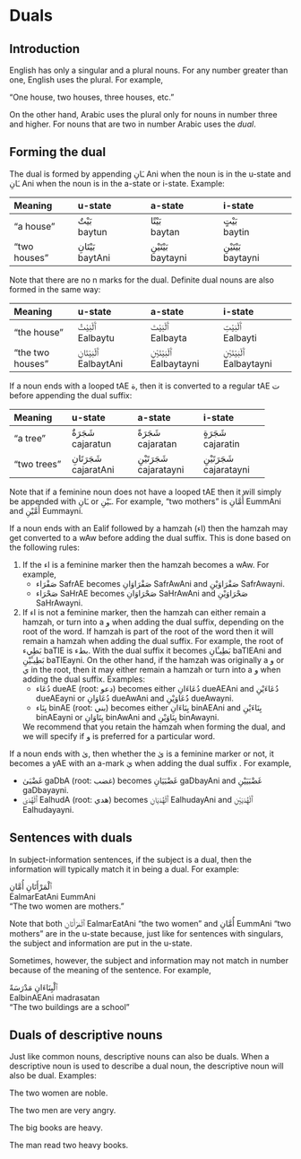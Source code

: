 # Duals

## Introduction

English has only a singular and a plural nouns. For any number greater than one, English uses the plural. For example,

"One house, two houses, three houses, etc."

On the other hand, Arabic uses the plural only for nouns in number three and higher. For nouns that are two in number Arabic uses the _dual_.

## Forming the dual

The dual is formed by appending [ـَانِ]{.ar} [Ani]{.trn} when the noun is in the u-state and [ـَانِ]{.ar} [Ani]{.trn} when the noun is in the a-state or i-state. Example:

| Meaning    | u-state | a-state | i-state |
|:-----------|:-------------|:-------------|:-------------|
| "a house"  | [بَيْتٌ]{.ar}<br>[baytun]{.trn}| [بَيْتًا]{.ar}<br>[baytan]{.trn} |[بَيْتٍ]{.ar}<br>[baytin]{.trn} | 
| "two houses"  | [بَيْتَانِ]{.ar}<br>[baytAni]{.trn}| [بَيْتَيْنِ]{.ar}<br>[baytayni]{.trn} | [بَيْتَيْنِ]{.ar}<br>[baytayni]{.trn} |

Note that there are no [n]{.trn} marks for the dual. Definite dual nouns are also formed in the same way:

| Meaning    | u-state | a-state | i-state |
|:-----------|:-------------|:-------------|:-------------|
| "the house"  | [ٱَلْبَيْتُ]{.ar}<br>[Ealbaytu]{.trn}| [ٱَلْبَيْتَ]{.ar}<br>[Ealbayta]{.trn} |[ٱَلْبَيْتِ]{.ar}<br>[Ealbayti]{.trn} | 
| "the two houses"  | [ٱَلْبَيْتَانِ]{.ar}<br>[EalbaytAni]{.trn}| [ٱَلْبَيْتَيْنِ]{.ar}<br>[Ealbaytayni]{.trn} | [ٱَلْبَيْتَيْنِ]{.ar}<br>[Ealbaytayni]{.trn} |

If a noun ends with a looped [tAE]{.trn} [ة]{.ar}, then it is converted to a regular [tAE]{.trn} [ت]{.ar} before appending the dual suffix:

| Meaning    | u-state | a-state | i-state |
|:-----------|:-------------|:-------------|:-------------|
| "a tree"  | [شَجَرَةٌ]{.ar}<br>[cajaratun]{.trn}| [شَجَرَةً]{.ar}<br>[cajaratan]{.trn} |[شَجَرَةٍ]{.ar}<br>[cajaratin]{.trn} | 
| "two trees"  | [شَجَرَتَانِ]{.ar}<br>[cajaratAni]{.trn}| [شَجَرَتَيْنِ]{.ar}<br>[cajaratayni]{.trn} | [شَجَرَتَيْنِ]{.ar}<br>[cajaratayni]{.trn} |

Note that if a feminine noun does not have a looped [tAE]{.trn} then it will simply be appended with [ـَانِ]{.ar} or [ـَيْنِ]{.ar}. For example, "two mothers" is [أُمَّانِ]{.ar} [EummAni]{.trn} and [أُمَّيْنِ]{.ar} [Eummayni]{.trn}.

If a noun ends with an [Ealif]{.trn} followed by a [hamzah]{.trn} ([اء]{.ar}) then the [hamzah]{.trn} may get converted to a [wAw]{.trn} before adding the dual suffix. This is done based on the following rules:

1. If the [اء]{.ar} is a feminine marker then the [hamzah]{.trn} becomes a [wAw]{.trn}. For example,  
   + [صَفْرَاء]{.ar} [SafrAE]{.trn} becomes [صَفْرَاوَانِ]{.ar} [SafrAwAni]{.trn} and [صَفْرَاوَيْنِ]{.ar} [SafrAwayni]{.trn}.  
   + [صَحْرَاء]{.ar} [SaHrAE]{.trn} becomes [صَحْرَاوَانِ]{.ar} [SaHrAwAni]{.trn} and [صَحْرَاوَيْنِ]{.ar} [SaHrAwayni]{.trn}.  
2. If [اء]{.ar} is not a feminine marker, then the [hamzah]{.trn} can either remain a [hamzah]{.trn}, or turn into a [و]{.ar} when adding the dual suffix, depending on the root of the word. If [hamzah]{.trn} is part of the root of the word then it will remain a [hamzah]{.trn} when adding the dual suffix. For example, the root of [بَطِيء]{.ar} [baTIE]{.trn} is [بطء]{.arroot}. With the dual suffix it becomes [بَطِيـَٔانِ]{.ar} [baTIEAni]{.trn} and [بَطِيـَٔيْنِ]{.ar} [baTIEayni]{.trn}. On the other hand, if the [hamzah]{.trn} was originally a [و]{.ar} or [ي]{.ar} in the root, then it may either remain a [hamzah]{.trn} or turn into a [و]{.ar} when adding the dual suffix.  Examples:  
   + [دُعَاء]{.ar} [dueAE]{.trn} (root: [دعو]{.arroot}) becomes either [دُعَاءَانِ]{.ar} [dueAEAni]{.trn} and [دُعَاءَيْنِ]{.ar} [dueAEayni]{.trn} or [دُعَاوَانِ]{.ar} [dueAwAni]{.trn} and [دُعَاوَيْنِ]{.ar} [dueAwayni]{.trn}.  
   + [بِنَاء]{.ar} [binAE]{.trn} (root: [بني]{.arroot}) becomes either [بِنَاءَانِ]{.ar} [binAEAni]{.trn} and [بِنَاءَيْنِ]{.ar} [binAEayni]{.trn} or [بِنَاوَانِ]{.ar} [binAwAni]{.trn} and [بِنَاوَيْنِ]{.ar} [binAwayni]{.trn}.  

   We recommend that you retain the [hamzah]{.trn} when forming the dual, and we will specify if [و]{.ar} is preferred for a particular word.

<!-- This wordreference forum thread mentions that the hamza can become a waw or a yaa depending on the original root: https://forum.wordreference.com/threads/%D9%80%D8%A7-%D9%80%D9%89-%D9%80%D8%A7%D8%A1-dual-suffix.337799/. However this is rejected by this forum thread: http://www.alfaseeh.com/vb/showthread.php?t=81133 which say that the hamza may onlu become a waw. Wright (vol. i, sect. 299, rem. c, p. 188) and al-nahw al-wafi (part 4, p. 622) also agree with alfaseeh.-->

If a noun ends with [ىٰ]{.ar}, then whether the [ىٰ]{.ar} is a feminine marker or not, it becomes a [yAE]{.trn} with an [a]{.trn}-mark [يَ]{.ar} when adding the dual suffix . For example,  

+ [غَضْبَىٰ]{.ar} [gaDbA]{.trn} (root: [غضب]{.arroot}) becomes [غَضْبَيَانِ]{.ar} [gaDbayAni]{.trn} and [غَضْبَيَيْنِ]{.ar} [gaDbayayni]{.trn}.
+ [ٱَلْهُدَىٰ]{.ar} [EalhudA]{.trn} (root: [هدي]{.arroot}) becomes [ٱَلْهُدَيَانِ]{.ar} [EalhudayAni]{.trn} and [ٱَلْهُدَيَيْنِ]{.ar} [Ealhudayayni]{.trn}.

<!-- Don't discuss duals of defective nouns in detail here. Discuss them in the chapter of defective nouns.-->

## Sentences with duals

In subject-information sentences, if the subject is a dual, then the information will typically match it in being a dual. For example:

[ٱَلْمَرْأَتَانِ أُمَّانِ]{.ar}  
[EalmarEatAni EummAni]{.trn}  
"The two women are mothers."

Note that both [ٱَلْمَرْأَتَانِ]{.ar} [EalmarEatAni]{.trn} "the two women" and [أُمَّانِ]{.ar}  [EummAni]{.trn}  "two mothers" are in the u-state because, just like for sentences with singulars, the subject and information are put in the u-state.

Sometimes, however, the subject and information may not match in number because of the meaning of the sentence. For example,

[ٱَلْبِنَاءَانِ مَدْرَسَةً]{.ar}  
[EalbinAEAni madrasatan]{.trn}  
"The two buildings are a school"

## Duals of descriptive nouns

Just like common nouns, descriptive nouns can also be duals. When a descriptive noun is used to describe a dual noun, the descriptive noun will also be dual. Examples:

The two women are noble.

The two men are very angry.

The big books are heavy.

The man read two heavy books.


